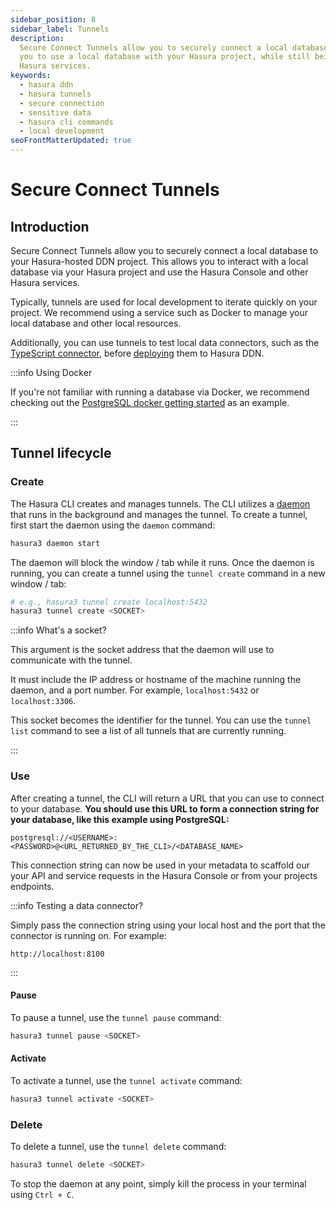 ```yaml
---
sidebar_position: 8
sidebar_label: Tunnels
description:
  Secure Connect Tunnels allow you to securely connect a local database to your Hasura-hosted DDN project. This allows
  you to use a local database with your Hasura project, while still being able to use the Hasura Console and other
  Hasura services.
keywords:
  - hasura ddn
  - hasura tunnels
  - secure connection
  - sensitive data
  - hasura cli commands
  - local development
seoFrontMatterUpdated: true
---
```


# Secure Connect Tunnels

## Introduction

Secure Connect Tunnels allow you to securely connect a local database to your Hasura-hosted DDN project. This allows you
to interact with a local database via your Hasura project and use the Hasura Console and other Hasura services.

Typically, tunnels are used for local development to iterate quickly on your project. We recommend using a service such
as Docker to manage your local database and other local resources.

Additionally, you can use tunnels to test local data connectors, such as the
[TypeScript connector](https://github.com/hasura/ndc-typescript-deno), before
[deploying](/connectors/deployment/index.mdx) them to Hasura DDN.

:::info Using Docker

If you're not familiar with running a database via Docker, we recommend checking out the
[PostgreSQL docker getting started](https://hub.docker.com/_/postgres) as an example.

:::

## Tunnel lifecycle

### Create

The Hasura CLI creates and manages tunnels. The CLI utilizes a [daemon](https://en.wikipedia.org/wiki/Daemon_computing)
that runs in the background and manages the tunnel. To create a tunnel, first start the daemon using the `daemon`
command:

```bash
hasura3 daemon start
```

The daemon will block the window / tab while it runs. Once the daemon is running, you can create a tunnel using the
`tunnel create` command in a new window / tab:

```bash
# e.g., hasura3 tunnel create localhost:5432
hasura3 tunnel create <SOCKET>
```

:::info What's a socket?

This argument is the socket address that the daemon will use to communicate with the tunnel.

It must include the IP address or hostname of the machine running the daemon, and a port number. For example,
`localhost:5432` or `localhost:3306`.

This socket becomes the identifier for the tunnel. You can use the `tunnel list` command to see a list of all tunnels
that are currently running.

:::

### Use

After creating a tunnel, the CLI will return a URL that you can use to connect to your database. **You should use this
URL to form a connection string for your database, like this example using PostgreSQL:**

```text
postgresql://<USERNAME>:<PASSWORD>@<URL_RETURNED_BY_THE_CLI>/<DATABASE_NAME>
```

This connection string can now be used in your metadata to scaffold our your API and service requests in the Hasura
Console or from your projects endpoints.

:::info Testing a data connector?

Simply pass the connection string using your local host and the port that the connector is running on. For example:

```text
http://localhost:8100
```

:::

#### Pause

To pause a tunnel, use the `tunnel pause` command:

```bash
hasura3 tunnel pause <SOCKET>
```

#### Activate

To activate a tunnel, use the `tunnel activate` command:

```bash
hasura3 tunnel activate <SOCKET>
```

### Delete

To delete a tunnel, use the `tunnel delete` command:

```bash
hasura3 tunnel delete <SOCKET>
```

To stop the daemon at any point, simply kill the process in your terminal using `Ctrl + C`.
